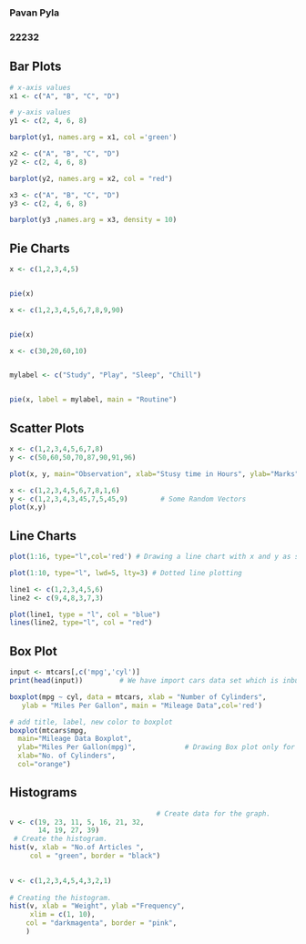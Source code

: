 ### Pavan Pyla 

### 22232

## Bar Plots

```{r}
# x-axis values
x1 <- c("A", "B", "C", "D")

# y-axis values
y1 <- c(2, 4, 6, 8)

barplot(y1, names.arg = x1, col ='green')
```

```{r}
x2 <- c("A", "B", "C", "D")
y2 <- c(2, 4, 6, 8)

barplot(y2, names.arg = x2, col = "red")
```

```{r}
x3 <- c("A", "B", "C", "D")
y3 <- c(2, 4, 6, 8)

barplot(y3 ,names.arg = x3, density = 10)
```

## Pie Charts

```{r}
x <- c(1,2,3,4,5)


pie(x)
```

```{r}
x <- c(1,2,3,4,5,6,7,8,9,90)


pie(x)
```

```{r}
x <- c(30,20,60,10)


mylabel <- c("Study", "Play", "Sleep", "Chill")


pie(x, label = mylabel, main = "Routine")
```

## Scatter Plots

```{r}
x <- c(1,2,3,4,5,6,7,8)
y <- c(50,60,50,70,87,90,91,96)

plot(x, y, main="Observation", xlab="Stusy time in Hours", ylab="Marks")
```

```{r}
x <- c(1,2,3,4,5,6,7,8,1,6)
y <- c(1,2,3,4,3,45,7,5,45,9)        # Some Random Vectors
plot(x,y)
```

## Line Charts

```{r}

plot(1:16, type="l",col='red') # Drawing a line chart with x and y as same in parameters
```

```{r}
plot(1:10, type="l", lwd=5, lty=3) # Dotted line plotting
```

```{r}
line1 <- c(1,2,3,4,5,6)
line2 <- c(9,4,8,3,7,3)

plot(line1, type = "l", col = "blue")
lines(line2, type="l", col = "red")
```

## Box Plot

```{r}
input <- mtcars[,c('mpg','cyl')]
print(head(input))         # We have import cars data set which is inbuilt
```

```{r}
boxplot(mpg ~ cyl, data = mtcars, xlab = "Number of Cylinders",
   ylab = "Miles Per Gallon", main = "Mileage Data",col='red')

```

```{r}
# add title, label, new color to boxplot
boxplot(mtcars$mpg,
  main="Mileage Data Boxplot",
  ylab="Miles Per Gallon(mpg)",            # Drawing Box plot only for Milage
  xlab="No. of Cylinders",
  col="orange")
```

## Histograms

```{r}

                                    # Create data for the graph.
v <- c(19, 23, 11, 5, 16, 21, 32,
       14, 19, 27, 39)
 # Create the histogram.
hist(v, xlab = "No.of Articles ",
     col = "green", border = "black")
                                              
```

```{r}
v <- c(1,2,3,4,5,4,3,2,1)
     
# Creating the histogram.
hist(v, xlab = "Weight", ylab ="Frequency",
     xlim = c(1, 10),
    col = "darkmagenta", border = "pink",
    )
```

```{r}

```
